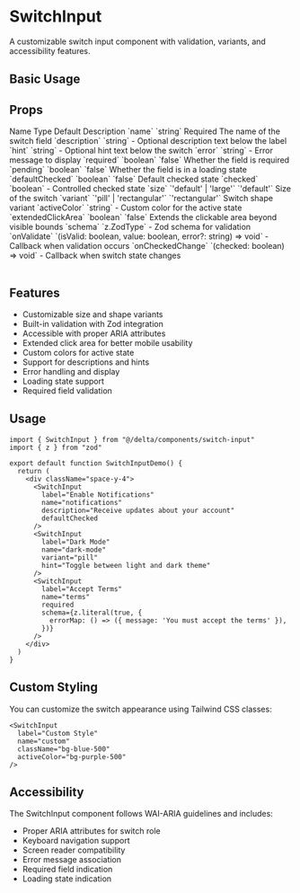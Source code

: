 # SwitchInput

A customizable switch input component with validation, variants, and accessibility features.

## Basic Usage

<ComponentTabs name="switch-input-basic" />

<InstallationInstructions componentName="switch-input" />

## Props

<Table>
  <TableHeader>
    <TableRow>
      <TableHead>Name</TableHead>
      <TableHead>Type</TableHead>
      <TableHead>Default</TableHead>
      <TableHead>Description</TableHead>
    </TableRow>
  </TableHeader>
  <TableBody>
    <TableRow>
      <TableCell>`name`</TableCell>
      <TableCell>`string`</TableCell>
      <TableCell>Required</TableCell>
      <TableCell>The name of the switch field</TableCell>
    </TableRow>
    <TableRow>
      <TableCell>`description`</TableCell>
      <TableCell>`string`</TableCell>
      <TableCell>-</TableCell>
      <TableCell>Optional description text below the label</TableCell>
    </TableRow>
    <TableRow>
      <TableCell>`hint`</TableCell>
      <TableCell>`string`</TableCell>
      <TableCell>-</TableCell>
      <TableCell>Optional hint text below the switch</TableCell>
    </TableRow>
    <TableRow>
      <TableCell>`error`</TableCell>
      <TableCell>`string`</TableCell>
      <TableCell>-</TableCell>
      <TableCell>Error message to display</TableCell>
    </TableRow>
    <TableRow>
      <TableCell>`required`</TableCell>
      <TableCell>`boolean`</TableCell>
      <TableCell>`false`</TableCell>
      <TableCell>Whether the field is required</TableCell>
    </TableRow>
    <TableRow>
      <TableCell>`pending`</TableCell>
      <TableCell>`boolean`</TableCell>
      <TableCell>`false`</TableCell>
      <TableCell>Whether the field is in a loading state</TableCell>
    </TableRow>
    <TableRow>
      <TableCell>`defaultChecked`</TableCell>
      <TableCell>`boolean`</TableCell>
      <TableCell>`false`</TableCell>
      <TableCell>Default checked state</TableCell>
    </TableRow>
    <TableRow>
      <TableCell>`checked`</TableCell>
      <TableCell>`boolean`</TableCell>
      <TableCell>-</TableCell>
      <TableCell>Controlled checked state</TableCell>
    </TableRow>
    <TableRow>
      <TableCell>`size`</TableCell>
      <TableCell>`'default' | 'large'`</TableCell>
      <TableCell>`'default'`</TableCell>
      <TableCell>Size of the switch</TableCell>
    </TableRow>
    <TableRow>
      <TableCell>`variant`</TableCell>
      <TableCell>`'pill' | 'rectangular'`</TableCell>
      <TableCell>`'rectangular'`</TableCell>
      <TableCell>Switch shape variant</TableCell>
    </TableRow>
    <TableRow>
      <TableCell>`activeColor`</TableCell>
      <TableCell>`string`</TableCell>
      <TableCell>-</TableCell>
      <TableCell>Custom color for the active state</TableCell>
    </TableRow>
    <TableRow>
      <TableCell>`extendedClickArea`</TableCell>
      <TableCell>`boolean`</TableCell>
      <TableCell>`false`</TableCell>
      <TableCell>Extends the clickable area beyond visible bounds</TableCell>
    </TableRow>
    <TableRow>
      <TableCell>`schema`</TableCell>
      <TableCell>`z.ZodType<boolean>`</TableCell>
      <TableCell>-</TableCell>
      <TableCell>Zod schema for validation</TableCell>
    </TableRow>
    <TableRow>
      <TableCell>`onValidate`</TableCell>
      <TableCell>`(isValid: boolean, value: boolean, error?: string) => void`</TableCell>
      <TableCell>-</TableCell>
      <TableCell>Callback when validation occurs</TableCell>
    </TableRow>
    <TableRow>
      <TableCell>`onCheckedChange`</TableCell>
      <TableCell>`(checked: boolean) => void`</TableCell>
      <TableCell>-</TableCell>
      <TableCell>Callback when switch state changes</TableCell>
    </TableRow>
  </TableBody>
</Table>

## Features

- Customizable size and shape variants
- Built-in validation with Zod integration
- Accessible with proper ARIA attributes
- Extended click area for better mobile usability
- Custom colors for active state
- Support for descriptions and hints
- Error handling and display
- Loading state support
- Required field validation


<ComponentTabs name="switch-input-variants" />


## Usage

```tsx
import { SwitchInput } from "@/delta/components/switch-input"
import { z } from "zod"

export default function SwitchInputDemo() {
  return (
    <div className="space-y-4">
      <SwitchInput 
        label="Enable Notifications"
        name="notifications"
        description="Receive updates about your account"
        defaultChecked
      />
      <SwitchInput 
        label="Dark Mode"
        name="dark-mode"
        variant="pill"
        hint="Toggle between light and dark theme"
      />
      <SwitchInput 
        label="Accept Terms"
        name="terms"
        required
        schema={z.literal(true, {
          errorMap: () => ({ message: 'You must accept the terms' }),
        })}
      />
    </div>
  )
}
```

## Custom Styling

You can customize the switch appearance using Tailwind CSS classes:

```tsx
<SwitchInput 
  label="Custom Style"
  name="custom"
  className="bg-blue-500"
  activeColor="bg-purple-500"
/>
```

## Accessibility

The SwitchInput component follows WAI-ARIA guidelines and includes:
- Proper ARIA attributes for switch role
- Keyboard navigation support
- Screen reader compatibility
- Error message association
- Required field indication
- Loading state indication
